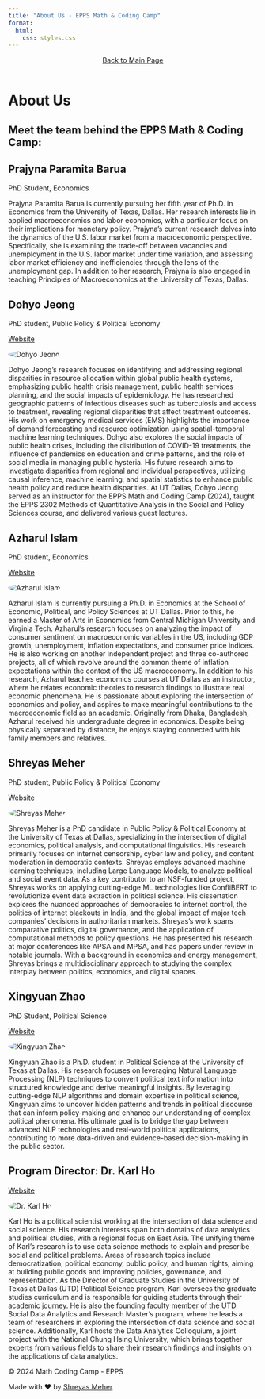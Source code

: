 ```yaml
---
title: "About Us - EPPS Math & Coding Camp"
format: 
  html:
    css: styles.css
---
```


<header>
  <a href="index.html" class="main-site-link">Back to Main Page</a>
</header>

<main>
  <h1>About Us</h1>
  <h2>Meet the team behind the EPPS Math & Coding Camp:</h2>
  
  <h2>Prajyna Paramita Barua</h2>
  <p>PhD Student, Economics</p>
  <p>Prajyna Paramita Barua is currently pursuing her fifth year of Ph.D. in Economics from the University of Texas, Dallas. Her research interests lie in applied macroeconomics and labor economics, with a particular focus on their implications for monetary policy. Prajyna's current research delves into the dynamics of the U.S. labor market from a macroeconomic perspective. Specifically, she is examining the trade-off between vacancies and unemployment in the U.S. labor market under time variation, and assessing labor market efficiency and inefficiencies through the lens of the unemployment gap. In addition to her research, Prajyna is also engaged in teaching Principles of Macroeconomics at the University of Texas, Dallas.</p>
  
  <h2>Dohyo Jeong</h2>
  <p>PhD student, Public Policy & Political Economy</p>
  <p><a href="https://dohyojeong.github.io/" target="_blank">Website</a></p>
  <img src="picture_dohyo_cc.jpg" alt="Dohyo Jeong" style="max-width: 200px; border-radius: 50%;">
  <p>Dohyo Jeong's research focuses on identifying and addressing regional disparities in resource allocation within global public health systems, emphasizing public health crisis management, public health services planning, and the social impacts of epidemiology. He has researched geographic patterns of infectious diseases such as tuberculosis and access to treatment, revealing regional disparities that affect treatment outcomes. His work on emergency medical services (EMS) highlights the importance of demand forecasting and resource optimization using spatial-temporal machine learning techniques. Dohyo also explores the social impacts of public health crises, including the distribution of COVID-19 treatments, the influence of pandemics on education and crime patterns, and the role of social media in managing public hysteria. His future research aims to investigate disparities from regional and individual perspectives, utilizing causal inference, machine learning, and spatial statistics to enhance public health policy and reduce health disparities. At UT Dallas, Dohyo Jeong served as an instructor for the EPPS Math and Coding Camp (2024), taught the EPPS 2302 Methods of Quantitative Analysis in the Social and Policy Sciences course, and delivered various guest lectures.</p>
  
  
  <h2>Azharul Islam</h2>
  <p>PhD student, Economics</p>
  <p><a href="https://epps.utdallas.edu/phd-students/azharul-islam/" target="_blank">Website</a></p>
  <img src="Headshot-Azharul.jpg" alt="Azharul Islam" style="max-width: 200px; border-radius: 50%;">
  <p>Azharul Islam is currently pursuing a Ph.D. in Economics at the School of Economic, Political, and Policy Sciences at UT Dallas. Prior to this, he earned a Master of Arts in Economics from Central Michigan University and Virginia Tech. Azharul's research focuses on analyzing the impact of consumer sentiment on macroeconomic variables in the US, including GDP growth, unemployment, inflation expectations, and consumer price indices. He is also working on another independent project and three co-authored projects, all of which revolve around the common theme of inflation expectations within the context of the US macroeconomy. In addition to his research, Azharul teaches economics courses at UT Dallas as an instructor, where he relates economic theories to research findings to illustrate real economic phenomena. He is passionate about exploring the intersection of economics and policy, and aspires to make meaningful contributions to the macroeconomic field as an academic. Originally from Dhaka, Bangladesh, Azharul received his undergraduate degree in economics. Despite being physically separated by distance, he enjoys staying connected with his family members and relatives.</p>

  <h2>Shreyas Meher</h2>
  <p>PhD student, Public Policy & Political Economy</p>
  <p><a href="https://shreyasmeher.com/" target="_blank">Website</a></p>
  <img src="headshot.jpg" alt="Shreyas Meher" style="max-width: 200px; border-radius: 50%;">
  <p>Shreyas Meher is a PhD candidate in Public Policy & Political Economy at the University of Texas at Dallas, specializing in the intersection of digital economics, political analysis, and computational linguistics. His research primarily focuses on internet censorship, cyber law and policy, and content moderation in democratic contexts. Shreyas employs advanced machine learning techniques, including Large Language Models, to analyze political and social event data. As a key contributor to an NSF-funded project, Shreyas works on applying cutting-edge ML technologies like ConfliBERT to revolutionize event data extraction in political science. His dissertation explores the nuanced approaches of democracies to internet control, the politics of internet blackouts in India, and the global impact of major tech companies' decisions in authoritarian markets. Shreyas's work spans comparative politics, digital governance, and the application of computational methods to policy questions. He has presented his research at major conferences like APSA and MPSA, and has papers under review in notable journals. With a background in economics and energy management, Shreyas brings a multidisciplinary approach to studying the complex interplay between politics, economics, and digital spaces.</p>



  <h2>Xingyuan Zhao</h2>
  <p>PhD Student, Political Science</p>
  <p><a href="https://xing-yuan-zhao.github.io/bio/" target="_blank">Website</a></p>
  <img src="photo1_mid.jpeg" alt="Xingyuan Zhao" style="max-width: 200px; border-radius: 50%;">
  <p>Xingyuan Zhao is a Ph.D. student in Political Science at the University of Texas at Dallas. His research focuses on leveraging Natural Language Processing (NLP) techniques to convert political text information into structured knowledge and derive meaningful insights. By leveraging cutting-edge NLP algorithms and domain expertise in political science, Xingyuan aims to uncover hidden patterns and trends in political discourse that can inform policy-making and enhance our understanding of complex political phenomena. His ultimate goal is to bridge the gap between advanced NLP technologies and real-world political applications, contributing to more data-driven and evidence-based decision-making in the public sector.</p>

  <h2>Program Director: Dr. Karl Ho</h2>
  <p><a href="https://karlho.com/" target="_blank">Website</a></p>
  <img src="ho-karl-800-2015-12-medium.jpg" alt="Dr. Karl Ho" style="max-width: 200px; border-radius: 50%;">
  <p>Karl Ho is a political scientist working at the intersection of data science and social science. His research interests span both domains of data analytics and political studies, with a regional focus on East Asia. The unifying theme of Karl's research is to use data science methods to explain and prescribe social and political problems. Areas of research topics include democratization, political economy, public policy, and human rights, aiming at building public goods and improving policies, governance, and representation. As the Director of Graduate Studies in the University of Texas at Dallas (UTD) Political Science program, Karl oversees the graduate studies curriculum and is responsible for guiding students through their academic journey. He is also the founding faculty member of the UTD Social Data Analytics and Research Master’s program, where he leads a team of researchers in exploring the intersection of data science and social science. Additionally, Karl hosts the Data Analytics Colloquium, a joint project with the National Chung Hsing University, which brings together experts from various fields to share their research findings and insights on the applications of data analytics.</p>
</main>

<footer>
  <p>&copy; 2024 Math Coding Camp - EPPS</p>
  <p>Made with ❤️ by <a href="https://github.com/shreyasmeher" target="_blank" rel="noopener noreferrer">Shreyas Meher</a></p>
</footer>